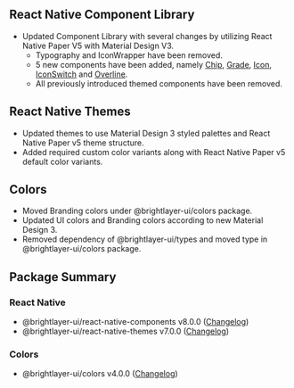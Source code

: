 
## React Native Component Library

-   Updated Component Library with several changes by utilizing React Native Paper V5 with Material Design V3.
    -   Typography and IconWrapper have been removed.
    -   5 new components have been added, namely [Chip](https://github.com/etn-ccis/blui-react-native-component-library/blob/dev/docs/Chip.md), [Grade](https://github.com/etn-ccis/blui-react-native-component-library/blob/dev/docs/Grade.md), [Icon](https://github.com/etn-ccis/blui-react-native-component-library/blob/dev/docs/Icons.md#icon-as-a-component), [IconSwitch](https://github.com/etn-ccis/blui-react-native-component-library/blob/dev/docs/IconSwitch.md) and [Overline](https://github.com/etn-ccis/blui-react-native-component-library/blob/dev/docs/Overline.md).
    -   All previously introduced themed components have been removed.

## React Native Themes

-   Updated themes to use Material Design 3 styled palettes and React Native Paper v5 theme structure.
-   Added required custom color variants along with React Native Paper v5 default color variants.

## Colors

-   Moved Branding colors under @brightlayer-ui/colors package.
-   Updated UI colors and Branding colors according to new Material Design 3.
-   Removed dependency of @brightlayer-ui/types and moved type in @brightlayer-ui/colors package.

## Package Summary

### React Native

-   @brightlayer-ui/react-native-components v8.0.0 ([Changelog](https://github.com/etn-ccis/blui-react-native-component-library/blob/master/CHANGELOG.md))
-   @brightlayer-ui/react-native-themes v7.0.0 ([Changelog](https://github.com/etn-ccis/blui-react-native-themes/blob/master/CHANGELOG.md))

### Colors

-   @brightlayer-ui/colors v4.0.0 ([Changelog](https://github.com/etn-ccis/blui-colors/blob/master/CHANGELOG.md))
